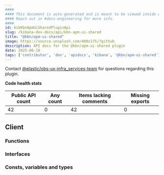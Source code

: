 ```yaml
---
####
#### This document is auto-generated and is meant to be viewed inside our experimental, new docs system.
#### Reach out in #docs-engineering for more info.
####
id: kibKbnApmUiSharedPluginApi
slug: /kibana-dev-docs/api/kbn-apm-ui-shared
title: "@kbn/apm-ui-shared"
image: https://source.unsplash.com/400x175/?github
description: API docs for the @kbn/apm-ui-shared plugin
date: 2025-06-18
tags: ['contributor', 'dev', 'apidocs', 'kibana', '@kbn/apm-ui-shared']
---
```




Contact [@elastic/obs-ux-infra_services-team](https://github.com/orgs/elastic/teams/obs-ux-infra_services-team) for questions regarding this plugin.

**Code health stats**

| Public API count  | Any count | Items lacking comments | Missing exports |
|-------------------|-----------|------------------------|-----------------|
| 42 | 0 | 42 | 0 |

## Client

### Functions
<DocDefinitionList data={kbnApmUiSharedObj.client.functions}/>

### Interfaces
<DocDefinitionList data={kbnApmUiSharedObj.client.interfaces}/>

### Consts, variables and types
<DocDefinitionList data={kbnApmUiSharedObj.client.misc}/>

